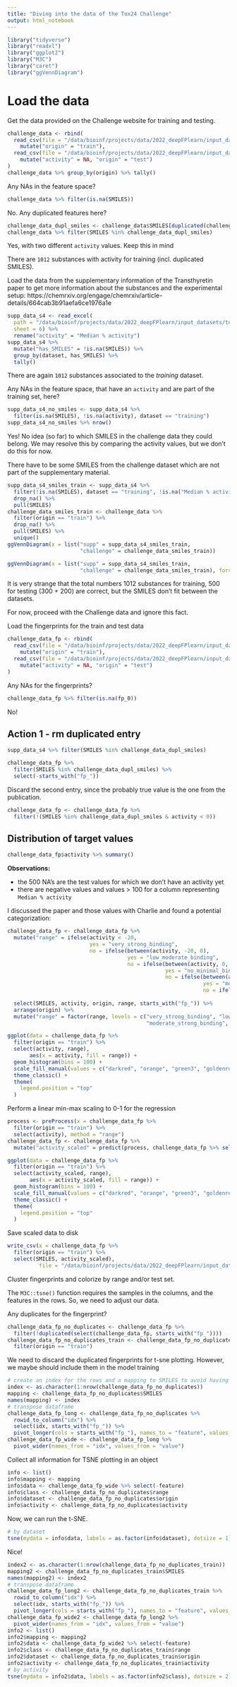 ```yaml
---
title: "Diving into the data of the Tox24 Challenge"
output: html_notebook
---
```


```r
library("tidyverse")
library("readxl")
library("ggplot2")
library("M3C")
library("caret")
library("ggVennDiagram")
```
# Load the data

Get the data provided on the Challenge website for training and testing.

```r
challenge_data <- rbind(
  read_csv(file = "/data/bioinf/projects/data/2022_deepFPlearn/input_datasets/tox24_challenge/tox24_challenge_train.csv") %>%
    mutate("origin" = "train"),
  read_csv(file = "/data/bioinf/projects/data/2022_deepFPlearn/input_datasets/tox24_challenge/tox24_challenge_test.csv") %>%
    mutate("activity" = NA, "origin" = "test")
)
challenge_data %>% group_by(origin) %>% tally()
```
Any NAs in the feature space?
```r
challenge_data %>% filter(is.na(SMILES))
```
No.
Any duplicated features here?
```r
challenge_data_dupl_smiles <- challenge_data$SMILES[duplicated(challenge_data$SMILES)]
challenge_data %>% filter(SMILES %in% challenge_data_dupl_smiles)
```
Yes, with two different `activity` values.
Keep this in mind

There are `1012` substances with activity for training (incl. duplicated SMILES).

Load the data from the supplementary information of the Transthyretin paper to get more information about the
substances and the experimental setup:
https://chemrxiv.org/engage/chemrxiv/article-details/664cab3b91aefa6ce1976a1e
```r
supp_data_s4 <- read_excel(
  path = "/data/bioinf/projects/data/2022_deepFPlearn/input_datasets/tox24_challenge/ttr-supplemental-tables.xlsx",
  sheet = 6) %>%
  rename("activity" = "Median % activity")
supp_data_s4 %>%
  mutate("has_SMILES" = !is.na(SMILES)) %>%
  group_by(dataset, has_SMILES) %>%
  tally()
```
There are again `1012` substances associated to the *training* dataset.

Any NAs in the feature space, that have an `activity` and are part of the training set, here?
```r
supp_data_s4_no_smiles <- supp_data_s4 %>%
  filter(is.na(SMILES), !is.na(activity), dataset == "training")
supp_data_s4_no_smiles %>% nrow()
```
Yes!
No idea (so far) to which SMILES in the challenge data they could belong.
We may resolve this by comparing the activity values, but we don't do this for now.

There have to be some SMILES from the challenge dataset which are not part of the supplementary material.
```r
supp_data_s4_smiles_train <- supp_data_s4 %>%
  filter(!is.na(SMILES), dataset == "training", !is.na("Median % activity")) %>%
  drop_na() %>%
  pull(SMILES)
challenge_data_smiles_train <- challenge_data %>%
  filter(origin == "train") %>%
  drop_na() %>%
  pull(SMILES) %>%
  unique()
ggVennDiagram(x = list("supp" = supp_data_s4_smiles_train,
                       "challenge" = challenge_data_smiles_train))
```

```r
ggVennDiagram(x = list("supp" = supp_data_s4_smiles_train,
                       "challenge" = challenge_data_smiles_train), force_upset = TRUE)
```

It is very strange that the total numbers 1012 substances for training, 500 for testing (300 + 200) are correct,
but the SMILES don't fit between the datasets.

For now, proceed with the Challenge data and ignore this fact.

Load the fingerprints for the train and test data

```r
challenge_data_fp <- rbind(
  read_csv(file = "/data/bioinf/projects/data/2022_deepFPlearn/input_datasets/tox24_challenge/tox24_challenge_train_fp.csv") %>%
    mutate("origin" = "train"),
  read_csv(file = "/data/bioinf/projects/data/2022_deepFPlearn/input_datasets/tox24_challenge/tox24_challenge_test_fp.csv") %>%
    mutate("activity" = NA, "origin" = "test")
)
```
Any NAs for the fingerprints?
```r
challenge_data_fp %>% filter(is.na(fp_0))
```
No!

## Action 1 - rm duplicated entry

```r
supp_data_s4 %>% filter(SMILES %in% challenge_data_dupl_smiles)
```
```r
challenge_data_fp %>%
  filter(SMILES %in% challenge_data_dupl_smiles) %>%
  select(-starts_with("fp_"))
```
Discard the second entry, since the probably true value is the one from the publication.
```r
challenge_data_fp <- challenge_data_fp %>%
  filter(!(SMILES %in% challenge_data_dupl_smiles & activity < 0))
```

## Distribution of target values
```r
challenge_data_fp$activity %>% summary()
```
**Observations:**

- the 500 NA's are the test values for which we don't have an activity yet
- there are negative values and values > 100 for a column representing `Median % activity`

I discussed the paper and those values with Charlie and found a potential categorization:
```r
challenge_data_fp <- challenge_data_fp %>%
  mutate("range" = ifelse(activity < -20,
                          yes = "very_strong_binding",
                          no = ifelse(between(activity, -20, 0),
                                      yes = "low_moderate_binding",
                                      no = ifelse(between(activity, 0, 20),
                                                  yes = "no_minimal_binding",
                                                  no = ifelse(between(activity, 20, 85),
                                                              yes = "moderate_strong_binding",
                                                              no = ifelse(activity > 100, yes = "over_binding_or_artifact",
                                                                          no = "strong_binding")))))) %>%
  select(SMILES, activity, origin, range, starts_with("fp_")) %>%
  arrange(origin) %>%
  mutate("range" = factor(range, levels = c("very_strong_binding", "low_moderate_binding", "no_minimal_binding",
                                            "moderate_strong_binding", "strong_binding", "over_binding_or_artifact")))
```
```r
ggplot(data = challenge_data_fp %>%
  filter(origin == "train") %>%
  select(activity, range),
       aes(x = activity, fill = range)) +
  geom_histogram(bins = 100) +
  scale_fill_manual(values = c("darkred", "orange", "green3", "goldenrod1", "red", "purple")) +
  theme_classic() +
  theme(
    legend.position = "top"
  )
```
Perform a linear min-max scaling to 0-1 for the regression
```r
process <- preProcess(x = challenge_data_fp %>%
  filter(origin == "train") %>%
  select(activity), method = "range")
challenge_data_fp <- challenge_data_fp %>%
  mutate("activity_scaled" = predict(process, challenge_data_fp %>% select(activity))$activity)
```
```r
ggplot(data = challenge_data_fp %>%
  filter(origin == "train") %>%
  select(activity_scaled, range),
       aes(x = activity_scaled, fill = range)) +
  geom_histogram(bins = 100) +
  scale_fill_manual(values = c("darkred", "orange", "green3", "goldenrod1", "red", "purple")) +
  theme_classic() +
  theme(
    legend.position = "top"
  )
```
Save scaled data to disk
```r
write_csv(x = challenge_data_fp %>%
  filter(origin == "train") %>%
  select(SMILES, activity_scaled),
          file = "/data/bioinf/projects/data/2022_deepFPlearn/input_datasets/tox24_challenge/tox24_challenge_train_scaled.csv")
```
Cluster fingerprints and colorize by range and/or test set.

The `M3C::tsne()` function requires the samples in the columns, and the features in the rows.
So, we need to adjust our data.

Any duplicates for the fingerprint?
```r
challenge_data_fp_no_duplicates <- challenge_data_fp %>%
  filter(!duplicated(select(challenge_data_fp, starts_with("fp_"))))
challenge_data_fp_no_duplicates_train <- challenge_data_fp_no_duplicates %>%
  filter(origin == "train")
```
We need to discard the duplicated fingerprints for t-sne plotting.
However, we maybe should include them in the model training
```r
# create an index for the rows and a mapping to SMILES to avoid having the SMILES as column names
index <- as.character(1:nrow(challenge_data_fp_no_duplicates))
mapping <- challenge_data_fp_no_duplicates$SMILES
names(mapping) <- index
# transpose dataframe
challenge_data_fp_long <- challenge_data_fp_no_duplicates %>%
  rowid_to_column("idx") %>%
  select(idx, starts_with("fp_")) %>%
  pivot_longer(cols = starts_with("fp_"), names_to = "feature", values_to = "value")
challenge_data_fp_wide <- challenge_data_fp_long %>%
  pivot_wider(names_from = "idx", values_from = "value")
```
Collect all information for TSNE plotting in an object
```r
info <- list()
info$mapping <- mapping
info$data <- challenge_data_fp_wide %>% select(-feature)
info$class <- challenge_data_fp_no_duplicates$range
info$dataset <- challenge_data_fp_no_duplicates$origin
info$activity <- challenge_data_fp_no_duplicates$activity
```
Now, we can run the t-SNE.
```r
# by dataset
tsne(mydata = info$data, labels = as.factor(info$dataset), dotsize = 1)
```
Nice!

```r
index2 <- as.character(1:nrow(challenge_data_fp_no_duplicates_train))
mapping2 <- challenge_data_fp_no_duplicates_train$SMILES
names(mapping2) <- index2
# transpose dataframe
challenge_data_fp_long2 <- challenge_data_fp_no_duplicates_train %>%
  rowid_to_column("idx") %>%
  select(idx, starts_with("fp_")) %>%
  pivot_longer(cols = starts_with("fp_"), names_to = "feature", values_to = "value")
challenge_data_fp_wide2 <- challenge_data_fp_long2 %>%
  pivot_wider(names_from = "idx", values_from = "value")
info2 <- list()
info2$mapping <- mapping2
info2$data <- challenge_data_fp_wide2 %>% select(-feature)
info2$class <- challenge_data_fp_no_duplicates_train$range
info2$dataset <- challenge_data_fp_no_duplicates_train$origin
info2$activity <- challenge_data_fp_no_duplicates_train$activity
# by activity
tsne(mydata = info2$data, labels = as.factor(info2$class), dotsize = 2)
```


